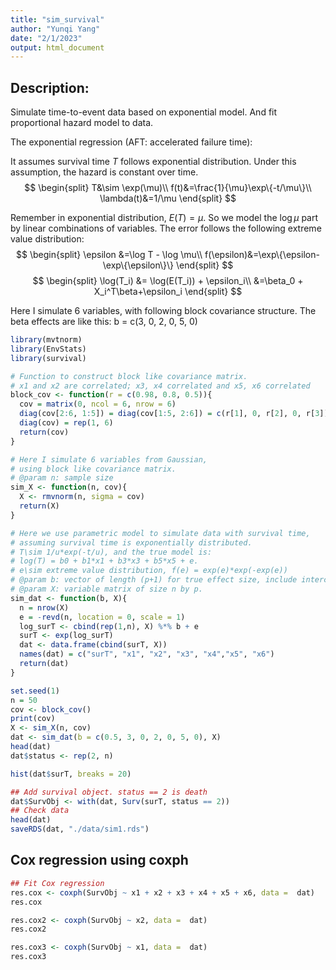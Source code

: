 ```yaml
---
title: "sim_survival"
author: "Yunqi Yang"
date: "2/1/2023"
output: html_document
---
```


## Description:
Simulate time-to-event data based on exponential model. And fit proportional hazard model to data.

The exponential regression (AFT: accelerated failure time):

It assumes survival time $T$ follows exponential distribution. Under this assumption, the hazard is constant over time. 
$$
\begin{split}
T&\sim \exp(\mu)\\
f(t)&=\frac{1}{\mu}\exp\{-t/\mu\}\\
\lambda(t)&=1/\mu
\end{split}
$$

Remember in exponential distribution, $E(T)=\mu$. So we model the $\log\mu$ part by linear combinations of variables. The error follows the following extreme value distribution:
$$
\begin{split}
\epsilon &=\log T - \log \mu\\
f(\epsilon)&=\exp\{\epsilon-\exp\{\epsilon\}\}
\end{split}
$$
$$
\begin{split}
\log(T_i) &= \log(E(T_i)) + \epsilon_i\\
&=\beta_0 + X_i^T\beta+\epsilon_i
\end{split}
$$

Here I simulate 6 variables, with following block covariance structure. The beta effects are like this: b = c(3, 0, 2, 0, 5, 0)


```r
library(mvtnorm)
library(EnvStats)
library(survival)
```


```r
# Function to construct block like covariance matrix.
# x1 and x2 are correlated; x3, x4 correlated and x5, x6 correlated
block_cov <- function(r = c(0.98, 0.8, 0.5)){ 
  cov = matrix(0, ncol = 6, nrow = 6)
  diag(cov[2:6, 1:5]) = diag(cov[1:5, 2:6]) = c(r[1], 0, r[2], 0, r[3])
  diag(cov) = rep(1, 6)
  return(cov)
}

# Here I simulate 6 variables from Gaussian,
# using block like covariance matrix.
# @param n: sample size
sim_X <- function(n, cov){
  X <- rmvnorm(n, sigma = cov)
  return(X)
}

# Here we use parametric model to simulate data with survival time,
# assuming survival time is exponentially distributed.
# T\sim 1/u*exp(-t/u), and the true model is:
# log(T) = b0 + b1*x1 + b3*x3 + b5*x5 + e. 
# e\sim extreme value distribution, f(e) = exp(e)*exp(-exp(e))
# @param b: vector of length (p+1) for true effect size, include intercept.
# @param X: variable matrix of size n by p. 
sim_dat <- function(b, X){
  n = nrow(X)
  e = -revd(n, location = 0, scale = 1)
  log_surT <- cbind(rep(1,n), X) %*% b + e
  surT <- exp(log_surT)
  dat <- data.frame(cbind(surT, X))
  names(dat) = c("surT", "x1", "x2", "x3", "x4","x5", "x6")
  return(dat)
}
```


```r
set.seed(1)
n = 50
cov <- block_cov()
print(cov)
X <- sim_X(n, cov)
dat <- sim_dat(b = c(0.5, 3, 0, 2, 0, 5, 0), X)
head(dat)
dat$status <- rep(2, n)
```

```r
hist(dat$surT, breaks = 20)
```

```r
## Add survival object. status == 2 is death
dat$SurvObj <- with(dat, Surv(surT, status == 2))
## Check data
head(dat)
saveRDS(dat, "./data/sim1.rds")
```

## Cox regression using coxph
```r
## Fit Cox regression
res.cox <- coxph(SurvObj ~ x1 + x2 + x3 + x4 + x5 + x6, data =  dat)
res.cox

res.cox2 <- coxph(SurvObj ~ x2, data =  dat)
res.cox2

res.cox3 <- coxph(SurvObj ~ x1, data =  dat)
res.cox3
```
